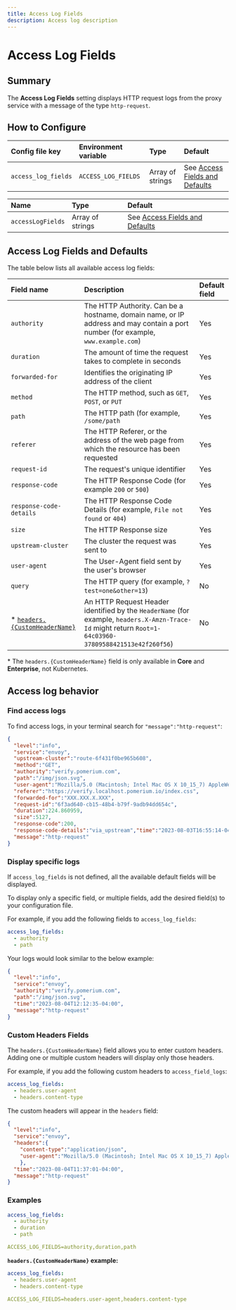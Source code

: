 ```yaml
---
title: Access Log Fields
description: Access log description
---
```



# Access Log Fields

## Summary

The **Access Log Fields** setting displays HTTP request logs from the proxy service with a message of the type `http-request`.

## How to Configure

<Tabs>
<TabItem label="Core" value="Core">

| **Config file key** | **Environment variable** | **Type** | **Default** |
| :--- | :--- | :--- | :--- |
| `access_log_fields` | `ACCESS_LOG_FIELDS` | Array of strings | See [Access Fields and Defaults](#access-fields-and-defaults) |

</TabItem>
<TabItem label="Enterprise" value="Enterprise"></TabItem>
<TabItem label="Kubernetes" value="Kubernetes">

| **Name** | **Type** | **Default** |
| :--- | :--- | :--- |
| `accessLogFields` | Array of strings | See [Access Fields and Defaults](#access-fields-and-defaults) |

</TabItem>
</Tabs>

## Access Log Fields and Defaults

The table below lists all available access log fields:

| **Field name** | **Description** | **Default field** |
| :--- | :--- | :--- |
| `authority` |  The HTTP Authority. Can be a hostname, domain name, or IP address and may contain a port number (for example, `www.example.com`) | Yes |
| `duration` | The amount of time the request takes to complete in seconds | Yes |
| `forwarded-for` | Identifies the originating IP address of the client | Yes |
| `method` | The HTTP method, such as `GET`, `POST`, or `PUT` | Yes |
| `path` | The HTTP path (for example, `/some/path` | Yes |
| `referer` | The HTTP Referer, or the address of the web page from which the resource has been requested | Yes |
| `request-id` | The request's unique identifier | Yes |
| `response-code` | The HTTP Response Code (for example `200` or `500`) | Yes |
| `response-code-details` | The HTTP Response Code Details (for example, `File not found` or `404`) | Yes |
| `size` | The HTTP Response size | Yes |
| `upstream-cluster` | The cluster the request was sent to | Yes |
| `user-agent` | The User-Agent field sent by the user's browser | Yes |
| `query` | The HTTP query (for example, `?test=one&other=13`) | No |
| * [`headers.{CustomHeaderName}`](#custom-headers-fields) | An HTTP Request Header identified by the `HeaderName` (for example, `headers.X-Amzn-Trace-Id` might return `Root=1-64c03960-37809588421513e42f260f56`) | No |

\* The `headers.{CustomHeaderName}` field is only available in **Core** and **Enterprise**, not Kubernetes.

## Access log behavior

### Find access logs

To find access logs, in your terminal search for `"message":"http-request"`:

```json
{
  "level":"info",
  "service":"envoy",
  "upstream-cluster":"route-6f431f0be965b608",
  "method":"GET",
  "authority":"verify.pomerium.com",
  "path":"/img/json.svg",
  "user-agent":"Mozilla/5.0 (Macintosh; Intel Mac OS X 10_15_7) AppleWebKit/537.36 (KHTML, like Gecko) Chrome/115.0.0.0 Safari/537.36",
  "referer":"https://verify.localhost.pomerium.io/index.css",
  "forwarded-for":"XXX.XXX.X.XXX",
  "request-id":"6f3ad640-cb15-48b4-b79f-9adb94dd654c",
  "duration":224.860959,
  "size":5127,
  "response-code":200,
  "response-code-details":"via_upstream","time":"2023-08-03T16:55:14-04:00",
  "message":"http-request"
}
```

### Display specific logs

If `access_log_fields` is not defined, all the available default fields will be displayed.

To display only a specific field, or multiple fields, add the desired field(s) to your configuration file.

For example, if you add the following fields to `access_log_fields`:

```yaml
access_log_fields:
  - authority
  - path
```

Your logs would look similar to the below example:

```json
{
  "level":"info",
  "service":"envoy",
  "authority":"verify.pomerium.com",
  "path":"/img/json.svg",
  "time":"2023-08-04T12:12:35-04:00",
  "message":"http-request"
}
```

### Custom Headers Fields

The `headers.{CustomHeaderName}` field allows you to enter custom headers. Adding one or multiple custom headers will display only those headers.

For example, if you add the following custom headers to `access_field_logs`:

```yaml
access_log_fields:
  - headers.user-agent
  - headers.content-type
```

The custom headers will appear in the `headers` field:

```json
{
  "level":"info",
  "service":"envoy",
  "headers":{
    "content-type":"application/json",
    "user-agent":"Mozilla/5.0 (Macintosh; Intel Mac OS X 10_15_7) AppleWebKit/537.36 (KHTML, like Gecko) Chrome/115.0.0.0 Safari/537.36"
    },
  "time":"2023-08-04T11:37:01-04:00",
  "message":"http-request"
}
```

### Examples

```yaml
access_log_fields:
  - authority
  - duration
  - path

ACCESS_LOG_FIELDS=authority,duration,path
```

**`headers.{CustomHeaderName}` example:**

```yaml
access_log_fields:
  - headers.user-agent
  - headers.content-type

ACCESS_LOG_FIELDS=headers.user-agent,headers.content-type
```
